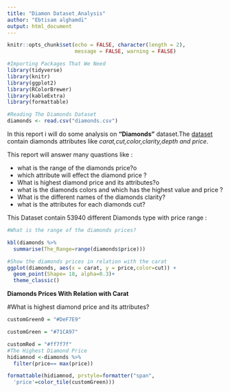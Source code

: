 ```yaml
---
title: "Diamon Dataset ِAnalysis"
author: "Ebtisam alghamdi"
output: html_document
---
```


```r
knitr::opts_chunk$set(echo = FALSE, character(length = 2),
                      message = FALSE, warning = FALSE)
```


```r
#Importing Packages That We Need 
library(tidyverse)
library(knitr)
library(ggplot2)
library(RColorBrewer)
library(kableExtra)
library(formattable)
```


```r

#Reading The Diamonds Dataset 
diamonds <- read.csv("diamonds.csv")
```


In this report i will do some analysis on __"Diamonds"__ dataset.The [dataset](https://www.kaggle.com/shivam2503/diamonds) contain diamonds attributes like _carat,cut,color,clarity,depth and price_.

This report will answer many quastions like :

* what is the range of the diamonds price?o
* which attribute will effect the diamond price ?
* What is highest diamond price and its attributes?o
* what is the diamonds colors and which has the highest value and price ?
* What is the different names of the diamonds clarity?
* what is the attributes for each diamonds cut?

This Dataset contain 53940 different Diamonds type with price range :


```r
#What is the range of the diamonds prices?

kbl(diamonds %>%
  summarise(The_Range=range(diamonds$price)))

```

```r
#Show the diamonds prices in relation with the carat 
ggplot(diamonds, aes(x = carat, y = price,color=cut)) +
  geom_point(Shape= 18, alpha=0.3)+
  theme_classic()
```



__Diamonds Prices With Relation with Carat__

#What is highest diamond price and its attributes?

```r

customGreen0 = "#DeF7E9"

customGreen = "#71CA97"

customRed = "#ff7f7f"
#The Highest Diamond Price 
hidiamnod <-diamonds %>% 
  filter(price== max(price))

formattable(hidiamnod, prstyle=formatter("span",
  'price'=color_tile(customGreen)))

```




